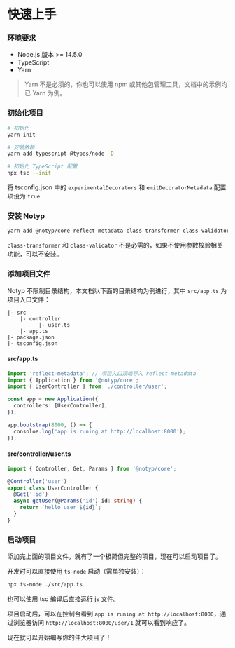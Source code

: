 # 快速上手

### 环境要求

- Node.js 版本 >= 14.5.0
- TypeScript
- Yarn

> Yarn 不是必须的，你也可以使用 npm 或其他包管理工具，文档中的示例均已 Yarn 为例。

### 初始化项目

```bash
# 初始化
yarn init

# 安装依赖
yarn add typescript @types/node -D

# 初始化 TypeScript 配置
npx tsc --init
```

将 tsconfig.json 中的 `experimentalDecorators` 和 `emitDecoratorMetadata` 配置项设为 `true`

### 安装 Notyp

```bash
yarn add @notyp/core reflect-metadata class-transformer class-validator
```

`class-transformer` 和 `class-validator` 不是必需的，如果不使用参数校验相关功能，可以不安装。

### 添加项目文件

Notyp 不限制目录结构，本文档以下面的目录结构为例进行，其中 `src/app.ts` 为项目入口文件：

```
|- src
    |- controller
          |- user.ts
    |- app.ts
|- package.json
|- tsconfig.json
```

#### src/app.ts

```ts
import 'reflect-metadata'; // 项目入口顶端导入 reflect-metadata
import { Application } from '@notyp/core';
import { UserController } from './controller/user';

const app = new Application({
  controllers: [UserController],
});

app.bootstrap(8000, () => {
  consoloe.log('app is runing at http://localhost:8000');
});
```

#### src/controller/user.ts

```ts
import { Controller, Get, Params } from '@notyp/core';

@Controller('user')
export class UserController {
  @Get(':id')
  async getUser(@Params('id') id: string) {
    return `hello user ${id}`;
  }
}
```

### 启动项目

添加完上面的项目文件，就有了一个极简但完整的项目，现在可以启动项目了。

开发时可以直接使用 `ts-node` 启动（需单独安装）：

```bash
npx ts-node ./src/app.ts
```

也可以使用 tsc 编译后直接运行 js 文件。

项目启动后，可以在控制台看到 `app is runing at http://localhost:8000`，通过浏览器访问 `http://localhost:8000/user/1` 就可以看到响应了。

现在就可以开始编写你的伟大项目了！
